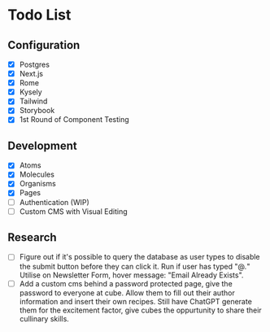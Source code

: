 
<Meta title="Documentation/Todo" />

# Todo List

## Configuration

- [x] Postgres
- [x] Next.js
- [x] Rome
- [x] Kysely
- [x] Tailwind
- [x] Storybook
- [x] 1st Round of Component Testing

## Development

- [x] Atoms
- [x] Molecules
- [x] Organisms
- [x] Pages
- [ ] Authentication (WIP)
- [ ] Custom CMS with Visual Editing

## Research

- [ ] Figure out if it's possible to query the database as user types to disable the submit button before they can click it. Run if user has typed "@*.*" Utilise on Newsletter Form, hover message: "Email Already Exists".
- [ ] Add a custom cms behind a password protected page, give the password to everyone at cube. Allow them to fill out their author information and insert their own recipes. Still have ChatGPT generate them for the excitement factor, give cubes the oppurtunity to share their cullinary skills.